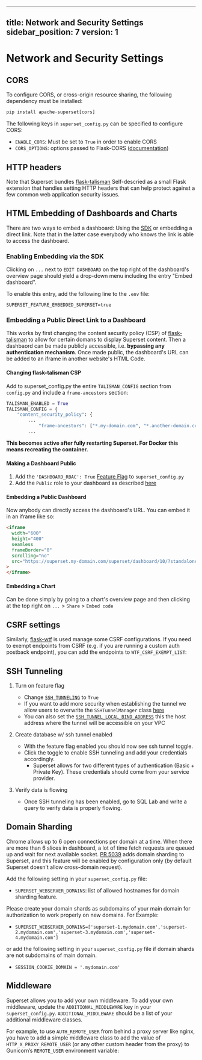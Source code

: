 
---
title: Network and Security Settings
sidebar_position: 7
version: 1
---

# Network and Security Settings

## CORS

To configure CORS, or cross-origin resource sharing, the following dependency must be installed:

```python
pip install apache-superset[cors]
```

The following keys in `superset_config.py` can be specified to configure CORS:

- `ENABLE_CORS`: Must be set to `True` in order to enable CORS
- `CORS_OPTIONS`: options passed to Flask-CORS
  ([documentation](https://flask-cors.corydolphin.com/en/latest/api.html#extension))


## HTTP headers

Note that Superset bundles [flask-talisman](https://pypi.org/project/talisman/)
Self-descried as a small Flask extension that handles setting HTTP headers that can help
protect against a few common web application security issues.


## HTML Embedding of Dashboards and Charts

There are two ways to embed a dashboard: Using the [SDK](https://www.npmjs.com/package/@superset-ui/embedded-sdk) or embedding a direct link. Note that in the latter case everybody who knows the link is able to access the dashboard.

### Enabling Embedding via the SDK

Clicking on `...` next to `EDIT DASHBOARD` on the top right of the dashboard's overview page should yield a drop-down menu including the entry "Embed dashboard".

To enable this entry, add the following line to the `.env` file:

```text
SUPERSET_FEATURE_EMBEDDED_SUPERSET=true
```
### Embedding a Public Direct Link to a Dashboard

This works by first changing the content security policy (CSP) of [flask-talisman](https://github.com/GoogleCloudPlatform/flask-talisman) to allow for certain domans to display Superset content. Then a dashbaord can be made publicly accessible, i.e. **bypassing any authentication mechanism**. Once made public, the dashboard's URL can be added to an iframe in another website's HTML Code.

#### Changing flask-talisman CSP

Add to superset_config.py the entire `TALISMAN_CONFIG` section from `config.py` and include a `frame-ancestors` section:
```python
TALISMAN_ENABLED = True
TALISMAN_CONFIG = {
	"content_security_policy": {
		...
			"frame-ancestors": ["*.my-domain.com", "*.another-domain.com"],
		...
```
****This becomes active after fully restarting Superset. For Docker this means recreating the container.****
#### Making a Dashboard Public
1. Add the `'DASHBOARD_RBAC': True` [Feature Flag](https://github.com/apache/superset/blob/master/RESOURCES/FEATURE_FLAGS.md) to `superset_config.py`
2. Add the `Public` role to your dashboard as described [here](https://superset.apache.org/docs/using-superset/creating-your-first-dashboard/#manage-access-to-dashboards)

#### Embedding a Public Dashboard

Now anybody can directly access the dashboard's URL. You can embed it in an iframe like so:

```html
<iframe
  width="600"
  height="400"
  seamless
  frameBorder="0"
  scrolling="no"
  src="https://superset.my-domain.com/superset/dashboard/10/?standalone=1&height=400"
>
</iframe>
```
#### Embedding a Chart

Can be done simply by going to a chart's overview page and then clicking at the top right on `...` > `Share` > `Embed code`

## CSRF settings

Similarly, [flask-wtf](https://flask-wtf.readthedocs.io/en/0.15.x/config/) is used manage
some CSRF configurations. If you need to exempt endpoints from CSRF (e.g. if you are
running a custom auth postback endpoint), you can add the endpoints to `WTF_CSRF_EXEMPT_LIST`:


## SSH Tunneling

1. Turn on feature flag
    - Change [`SSH_TUNNELING`](https://github.com/apache/superset/blob/eb8386e3f0647df6d1bbde8b42073850796cc16f/superset/config.py#L489) to `True`
    - If you want to add more security when establishing the tunnel we allow users to overwrite the `SSHTunnelManager` class [here](https://github.com/apache/superset/blob/eb8386e3f0647df6d1bbde8b42073850796cc16f/superset/config.py#L507)
    - You can also set the [`SSH_TUNNEL_LOCAL_BIND_ADDRESS`](https://github.com/apache/superset/blob/eb8386e3f0647df6d1bbde8b42073850796cc16f/superset/config.py#L508) this the host address where the tunnel will be accessible on your VPC

2. Create database w/ ssh tunnel enabled
    - With the feature flag enabled you should now see ssh tunnel toggle.
    - Click the toggle to enable SSH tunneling and add your credentials accordingly.
        - Superset allows for two different types of authentication (Basic + Private Key). These credentials should come from your service provider.

3. Verify data is flowing
    - Once SSH tunneling has been enabled, go to SQL Lab and write a query to verify data is properly flowing.


## Domain Sharding

Chrome allows up to 6 open connections per domain at a time. When there are more than 6 slices in
dashboard, a lot of time fetch requests are queued up and wait for next available socket.
[PR 5039](https://github.com/apache/superset/pull/5039) adds domain sharding to Superset,
and this feature will be enabled by configuration only (by default Superset doesn’t allow
cross-domain request).

Add the following setting in your `superset_config.py` file:

- `SUPERSET_WEBSERVER_DOMAINS`: list of allowed hostnames for domain sharding feature.

Please create your domain shards as subdomains of your main domain for authorization to
work properly on new domains. For Example:

- `SUPERSET_WEBSERVER_DOMAINS=['superset-1.mydomain.com','superset-2.mydomain.com','superset-3.mydomain.com','superset-4.mydomain.com']`

or add the following setting in your `superset_config.py` file if domain shards are not subdomains of main domain.

- `SESSION_COOKIE_DOMAIN = '.mydomain.com'`

## Middleware

Superset allows you to add your own middleware. To add your own middleware, update the
`ADDITIONAL_MIDDLEWARE` key in your `superset_config.py`. `ADDITIONAL_MIDDLEWARE` should be a list
of your additional middleware classes.

For example, to use `AUTH_REMOTE_USER` from behind a proxy server like nginx, you have to add a
simple middleware class to add the value of `HTTP_X_PROXY_REMOTE_USER` (or any other custom header
from the proxy) to Gunicorn’s `REMOTE_USER` environment variable:
